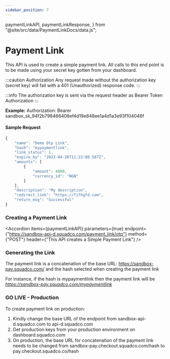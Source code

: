 ```yaml
---
sidebar_position: 7
---
```


  paymentLinkAPI,
  paymentLinkResponse,
} from "@site/src/data/PaymentLinkDocs/data.js";

# Payment Link

This API is used to create a simple payment link. All calls to this end point is to be made using your secret key gotten from your dashboard.

:::caution Authorization
Any request made without the authorization key (secret key) will fail with a 401 (Unauthorized) response code.
:::

:::info
The authorization key is sent via the request header as Bearer Token Authorization
:::

**Example:**
Authorization: Bearer sandbox_sk_94f2b798466408ef4d19e848ee1a4d1a3e93f104046f

#### Sample Request

```js
{
    "name": "Demo Otp Link",
    "hash": "mypaymentlink",
    "link_status": 1,
    "expire_by": "2023-04-26T11:22:08.587Z",
    "amounts": [
        {
            "amount": 4000,
            "currency_id": "NGN"
        }
    ],
    "description": "My description",
    "redirect_link": "https://fjfhgfd.com",
    "return_msg": "Successful"
}
```

### Creating a Payment Link

<Accordion
  items={paymentLinkAPI}
  parameters={true}
  endpoint={"https://sandbox-api-d.squadco.com/payment_link/otp"}
  method={"POST"}
  header={"This API creates a Simple Payment Link"}
/>

<AccordionCode items={paymentLinkResponse} />

### Generating the Link

The payment link is a concatenation of the base URL: https://sandbox-pay.squadco.com/ and the hash selected when creating the payment link

For instance, if the hash is mypaymentlink then the payment link will be _https://sandbox-pay.squadco.com/mypaymentlink_

### GO LIVE - Production

To create payment link on production:

1. Kindly change the base URL of the endpoint from sandbox-api-d.squadco.com to api-d.squadco.com
2. Get production keys from your production environment on dashboard.squadco.com
3. On production, the base URL for concatenation of the payment link needs to be changed from sandbox-pay.checkout.squadco.com/hash to pay.checkout.squadco.co/hash
